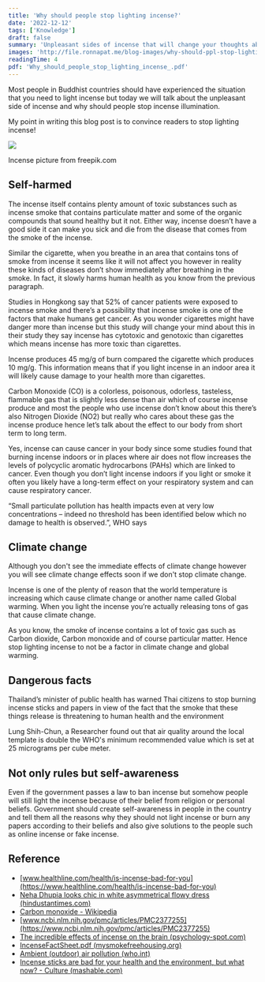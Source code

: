 ```yaml
---
title: 'Why should people stop lighting incense?'
date: '2022-12-12'
tags: ['Knowledge']
draft: false
summary: 'Unpleasant sides of incense that will change your thoughts about incense forever.'
images: 'http://file.ronnapat.me/blog-images/why-should-ppl-stop-lighting-incense/cover.jpg'
readingTime: 4
pdf: 'Why_should_people_stop_lighting_incense_.pdf'
---
```


Most people in Buddhist countries should have experienced the situation that you need to light incense but today we will talk about the unpleasant side of incense and why should people stop incense illumination.

My point in writing this blog post is to convince readers to stop lighting incense!

![](http://file.ronnapat.me/blog-images/why-should-ppl-stop-lighting-incense/cover.jpg)

<figcaption>Incense picture from freepik.com</figcaption>

## Self-harmed

The incense itself contains plenty amount of toxic substances such as incense smoke that contains particulate matter and some of the organic compounds that sound healthy but it not. Either way, incense doesn’t have a good side it can make you sick and die from the disease that comes from the smoke of the incense.

Similar the cigarette, when you breathe in an area that contains tons of smoke from incense it seems like it will not affect you however in reality these kinds of diseases don’t show immediately after breathing in the smoke. In fact, it slowly harms human health as you know from the previous paragraph.

Studies in Hongkong say that 52% of cancer patients were exposed to incense smoke and there’s a possibility that incense smoke is one of the factors that make humans get cancer. As you wonder cigarettes might have danger more than incense but this study will change your mind about this in their study they say incense has cytotoxic and genotoxic than cigarettes which means incense has more toxic than cigarettes.

Incense produces 45 mg/g of burn compared the cigarette which produces 10 mg/g. This information means that if you light incense in an indoor area it will likely cause damage to your health more than cigarettes.

Carbon Monoxide (CO) is a colorless, poisonous, odorless, tasteless, flammable gas that is slightly less dense than air which of course incense produce and most the people who use incense don’t know about this there’s also Nitrogen Dioxide (NO2) but really who cares about these gas the incense produce hence let’s talk about the effect to our body from short term to long term.

Yes, incense can cause cancer in your body since some studies found that burning incense indoors or in places where air does not flow increases the levels of polycyclic aromatic hydrocarbons (PAHs) which are linked to cancer. Even though you don’t light incense indoors if you light or smoke it often you likely have a long-term effect on your respiratory system and can cause respiratory cancer.

“Small particulate pollution has health impacts even at very low concentrations – indeed no threshold has been identified below which no damage to health is observed.”, WHO says

## Climate change

Although you don't see the immediate effects of climate change however you will see climate change effects soon if we don't stop climate change.

Incense is one of the plenty of reason that the world temperature is increasing which cause climate change or another name called Global warming. When you light the incense you’re actually releasing tons of gas that cause climate change.

As you know, the smoke of incense contains a lot of toxic gas such as Carbon dioxide, Carbon monoxide and of course particular matter. Hence stop lighting incense to not be a factor in climate change and global warming.

## Dangerous facts

Thailand’s minister of public health has warned Thai citizens to stop burning incense sticks and papers in view of the fact that the smoke that these things release is threatening to human health and the environment

Lung Shih-Chun, a Researcher found out that air quality around the local template is double the WHO's minimum recommended value which is set at 25 micrograms per cube meter.

## Not only rules but self-awareness

Even if the government passes a law to ban incense but somehow people will still light the incense because of their belief from religion or personal beliefs. Government should create self-awareness in people in the country and tell them all the reasons why they should not light incense or burn any papers according to their beliefs and also give solutions to the people such as online incense or fake incense.

## Reference

- [www.healthline.com/health/is-incense-bad-for-you](https://www.healthline.com/health/is-incense-bad-for-you)
- [Neha Dhupia looks chic in white asymmetrical flowy dress (hindustantimes.com)](https://www.hindustantimes.com/photos/lifestyle/neha-dhupia-looks-chic-in-white-asymmetrical-flowy-dress-101670576721095-1.html)
- [Carbon monoxide - Wikipedia](https://en.wikipedia.org/wiki/Carbon_monoxide)
- [www.ncbi.nlm.nih.gov/pmc/articles/PMC2377255](https://www.ncbi.nlm.nih.gov/pmc/articles/PMC2377255)
- [The incredible effects of incense on the brain (psychology-spot.com)](https://psychology-spot.com/incense-effects-on-the-brain/)
- [IncenseFactSheet.pdf (mysmokefreehousing.org)](http://mysmokefreehousing.org/word/IncenseFactSheet.pdf)
- [Ambient (outdoor) air pollution (who.int)](<https://www.who.int/news-room/fact-sheets/detail/ambient-(outdoor)-air-quality-and-health>)
- [Incense sticks are bad for your health and the environment, but what now? - Culture (mashable.com)](https://sea.mashable.com/culture/9017/if-youve-been-burning-incense-sticks-you-might-want-to-stop-now)
